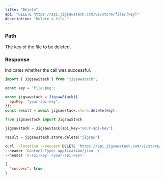 ```yaml
---
title: "Delete"
api: "DELETE https://api.jigsawstack.com/v1/store/file/{key}"
description: "Delete a file."
---
```


### Path

<ParamField path="key" type="string" required>
  The key of the file to be deleted.
</ParamField>

<Snippet file="header.mdx" />

### Response

<ResponseField name="success" type="boolean">
  Indicates whether the call was successful.
</ResponseField>
<RequestExample>

```javascript Node.js
import { JigsawStack } from "jigsawstack";

const key = "file.png";

const jigsawstack = JigsawStack({
  apiKey: "your-api-key",
});
const result = await jigsawstack.store.delete(key);
```

```python Python
from jigsawstack import JigsawStack

jigsawstack = JigsawStack(api_key="your-api-key")

result = jigsawstack.store.delete("jigsaw")
```

```bash cURL
curl --location --request DELETE 'https://api.jigsawstack.com/v1/store/file/{key}' \
--header 'Content-Type: application/json' \
--header 'x-api-key: <your-api-key>'
```

</RequestExample>

<ResponseExample>

```json Response
{
  "success": true
}
```

</ResponseExample>
